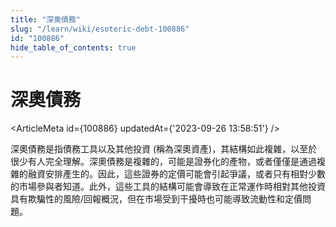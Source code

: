 ```yaml
---
title: "深奧債務"
slug: "/learn/wiki/esoteric-debt-100886"
id: "100886"
hide_table_of_contents: true
---
```



# 深奧債務

<ArticleMeta id={100886} updatedAt={'2023-09-26 13:58:51'} />
<div className='border-solid border-b border-t-0 my-4 border-[var(--ifm-color-gray-300)]' />

深奧債務是指債務工具以及其他投資 (稱為深奧資產)，其結構如此複雜，以至於很少有人完全理解。深奧債務是複雜的，可能是證券化的產物，或者僅僅是通過複雜的融資安排產生的。因此，這些證券的定價可能會引起爭議，或者只有相對少數的市場參與者知道。此外，這些工具的結構可能會導致在正常運作時相對其他投資具有欺騙性的風險/回報概況，但在市場受到干擾時也可能導致流動性和定價問題。
